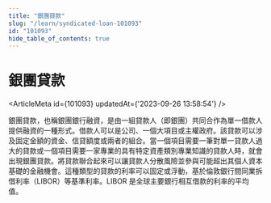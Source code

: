 ```yaml
---
title: "銀團貸款"
slug: "/learn/syndicated-loan-101093"
id: "101093"
hide_table_of_contents: true
---
```



# 銀團貸款

<ArticleMeta id={101093} updatedAt={'2023-09-26 13:58:54'} />
<div className='border-solid border-b border-t-0 my-4 border-[var(--ifm-color-gray-300)]' />

銀團貸款，也稱銀團銀行融資，是由一組貸款人（即銀團）共同合作為單一借款人提供融資的一種形式。借款人可以是公司、一個大項目或主權政府。該貸款可以涉及固定金額的資金、信貸額度或兩者的組合。當一個項目需要一筆對單一貸款人過大的貸款或一個項目需要一家專業的具有特定資產類別專業知識的貸款人時，就會出現銀團貸款。將貸款聯合起來可以讓貸款人分散風險並參與可能超出其個人資本基礎的金融機會。這種類型的貸款的利率可以固定或浮動，基於倫敦銀行間同業拆借利率（LIBOR）等基準利率。LIBOR 是全球主要銀行相互借款的利率的平均值。
